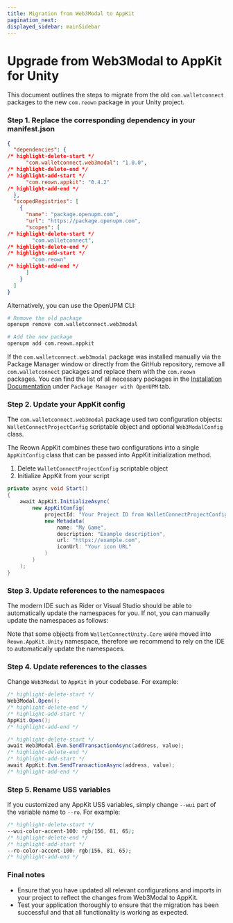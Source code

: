 ```yaml
---
title: Migration from Web3Modal to AppKit
pagination_next: 
displayed_sidebar: mainSidebar
---
```



# Upgrade from Web3Modal to AppKit for Unity

This document outlines the steps to migrate from the old `com.walletconnect` packages to the new `com.reown` package in your Unity project.

### Step 1. Replace the corresponding dependency in your manifest.json

```json
{
  "dependencies": {
/* highlight-delete-start */
      "com.walletconnect.web3modal": "1.0.0",
/* highlight-delete-end */
/* highlight-add-start */
      "com.reown.appkit": "0.4.2"
/* highlight-add-end */
  },
  "scopedRegistries": [
    {
      "name": "package.openupm.com",
      "url": "https://package.openupm.com",
      "scopes": [
/* highlight-delete-start */
        "com.walletconnect",
/* highlight-delete-end */
/* highlight-add-start */
        "com.reown"
/* highlight-add-end */
      ]
    }
  ]
}

```

Alternatively, you can use the OpenUPM CLI:

```bash
# Remove the old package
openupm remove com.walletconnect.web3modal

# Add the new package
openupm add com.reown.appkit
```

If the `com.walletconnect.web3modal` package was installed manually via the Package Manager window or directly from the GitHub repository,
remove all `com.walletconnect` packages and replace them with the `com.reown` packages. You can find the list of all necessary packages in the
[Installation Documentation](/appkit/unity/core/installation#package) under `Package Manager with OpenUPM` tab.

### Step 2. Update your AppKit config

The `com.walletconnect.web3modal` package used two configuration objects: `WalletConnectProjectConfig` scriptable object
and optional `Web3ModalConfig` class.

The Reown AppKit combines these two configurations into a single `AppKitConfig` class that can be passed into AppKit initialization method.
1. Delete `WalletConnectProjectConfig` scriptable object
2. Initialize AppKit from your script
```csharp
private async void Start()
{
    await AppKit.InitializeAsync(
        new AppKitConfig(
            projectId: "Your Project ID from WalletConnectProjectConfig",
            new Metadata(
                name: "My Game",
                description: "Example description",
                url: "https://example.com",
                iconUrl: "Your icon URL"
            )
        )
    );
}
```

### Step 3. Update references to the namespaces

The modern IDE such as Rider or Visual Studio should be able to automatically update the namespaces for you.
If not, you can manually update the namespaces as follows:

<Table
  headers={['Old', 'New']}
  data={[
    {
      old: { code: 'WalletConnect.Web3Modal' },
      new: { code: 'Reown.AppKit.Unity' },
    },
    {
      old: { code: 'WalletConnectUnity.Nethereum' },
      new: { code: 'Reown.Sign.Nethereum.Unity' },
    },
    {
      old: { code: 'WalletConnectSharp.Sign' },
      new: { code: 'Reown.Sign' },
    },
    {
      old: { code: 'WalletConnectUnity.Core' },
      new: { code: 'Reown.Sign.Unity' },
    },
  ]}
/>

Note that some objects from `WalletConnectUnity.Core` were moved into `Reown.AppKit.Unity` namespace, therefore we
recommend to rely on the IDE to automatically update the namespaces.

### Step 4. Update references to the classes

Change `Web3Modal` to `AppKit` in your codebase. For example:

```csharp
/* highlight-delete-start */
Web3Modal.Open();
/* highlight-delete-end */
/* highlight-add-start */
AppKit.Open();
/* highlight-add-end */

/* highlight-delete-start */
await Web3Modal.Evm.SendTransactionAsync(address, value);
/* highlight-delete-end */
/* highlight-add-start */
await AppKit.Evm.SendTransactionAsync(address, value);
/* highlight-add-end */
```

### Step 5. Rename USS variables

If you customized any AppKit USS variables, simply change `--wui` part of the variable name to `--ro`. For example:

```css
/* highlight-delete-start */
--wui-color-accent-100: rgb(156, 81, 65);
/* highlight-delete-end */
/* highlight-add-start */
--ro-color-accent-100: rgb(156, 81, 65);
/* highlight-add-end */
```


### Final notes

+ Ensure that you have updated all relevant configurations and imports in your project to reflect the changes from Web3Modal to AppKit.
+ Test your application thoroughly to ensure that the migration has been successful and that all functionality is working as expected.